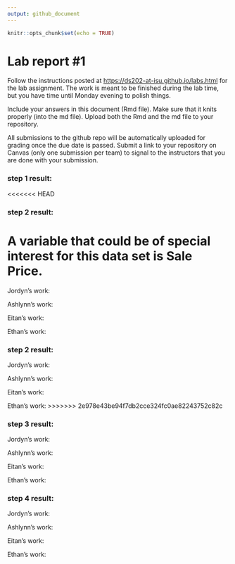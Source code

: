 ```yaml
---
output: github_document
---
```


<!-- README.md is generated from README.Rmd. Please edit the README.Rmd file -->

```r
knitr::opts_chunk$set(echo = TRUE)
```

# Lab report #1

Follow the instructions posted at <https://ds202-at-isu.github.io/labs.html> for the lab assignment. The work is meant to be finished during the lab time, but you have time until Monday evening to polish things.

Include your answers in this document (Rmd file). Make sure that it knits properly (into the md file). Upload both the Rmd and the md file to your repository.

All submissions to the github repo will be automatically uploaded for grading once the due date is passed. Submit a link to your repository on Canvas (only one submission per team) to signal to the instructors that you are done with your submission.

### step 1 result:

<<<<<<< HEAD


### step 2 result:

A variable that could be of special interest for this data set is Sale Price. 
=======
Jordyn's work: 

Ashlynn's work:

Eitan's work:

Ethan's work:

### step 2 result:

Jordyn's work: 

Ashlynn's work:

Eitan's work:

Ethan's work:
>>>>>>> 2e978e43be94f7db2cce324fc0ae82243752c82c

### step 3 result:

Jordyn's work: 

Ashlynn's work:

Eitan's work:

Ethan's work:

### step 4 result:

Jordyn's work: 

Ashlynn's work:

Eitan's work:

Ethan's work: 
